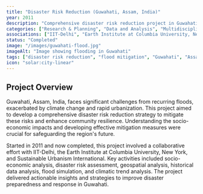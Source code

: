 ```yaml
---
title: "Disaster Risk Reduction (Guwahati, Assam, India)"
year: 2011
description: "Comprehensive disaster risk reduction project in Guwahati, Assam, India, focused on flood mitigation and resilience."
categories: ["Research & Planning", "Data and Analysis", "Multidisciplinary"]
associations: ["IIT-Delhi", "Earth Institute at Columbia University, New York", "Sustainable Urbanism International"]
status: "Completed"
image: "/images/guwahati-flood.jpg"
imageAlt: "Image showing flooding in Guwahati"
tags: ["disaster risk reduction", "flood mitigation", "Guwahati", "Assam", "India", "geospatial analysis", "climate change"]
icon: "solar:city-linear"
---
```


## Project Overview

Guwahati, Assam, India, faces significant challenges from recurring floods, exacerbated by climate change and rapid urbanization. This project aimed to develop a comprehensive disaster risk reduction strategy to mitigate these risks and enhance community resilience. Understanding the socio-economic impacts and developing effective mitigation measures were crucial for safeguarding the region's future.

Started in 2011 and now completed, this project involved a collaborative effort with IIT-Delhi, the Earth Institute at Columbia University, New York, and Sustainable Urbanism International. Key activities included socio-economic analysis, disaster risk assessment, geospatial analysis, historical data analysis, flood simulation, and climatic trend analysis. The project delivered actionable insights and strategies to improve disaster preparedness and response in Guwahati.